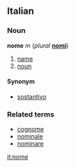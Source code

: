 ==Italian==
===Noun===
'''nome''' ''m'' (''plural'' '''[[nomi]]''')

# [[name]]
# [[noun]]

====Synonym====
*[[sostantivo]]

===Related terms===
*[[cognome]]
*[[nominale]]
*[[nominare]]
[[it:nome]]